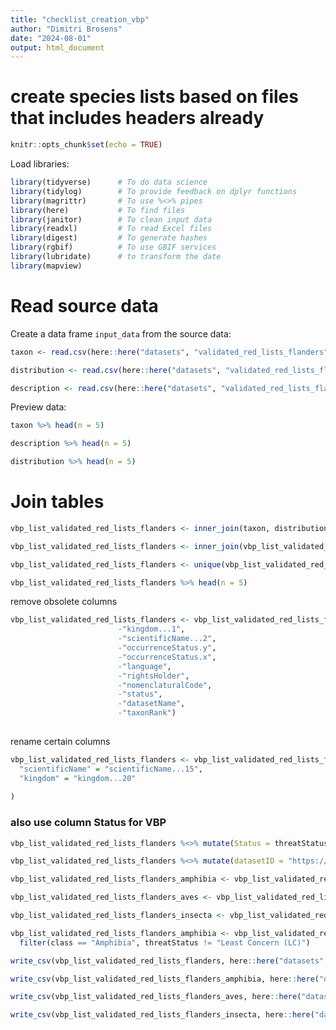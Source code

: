 ```yaml
---
title: "checklist_creation_vbp"
author: "Dimitri Brosens"
date: "2024-08-01"
output: html_document
---
```


# create species lists based on files that includes headers already

```r
knitr::opts_chunk$set(echo = TRUE)
```

Load libraries:

```r
library(tidyverse)      # To do data science
library(tidylog)        # To provide feedback on dplyr functions
library(magrittr)       # To use %<>% pipes
library(here)           # To find files
library(janitor)        # To clean input data
library(readxl)         # To read Excel files
library(digest)         # To generate hashes
library(rgbif)          # To use GBIF services
library(lubridate)      # to transform the date
library(mapview)
```

# Read source data

Create a data frame `input_data` from the source data:

```r
taxon <- read.csv(here::here("datasets", "validated_red_lists_flanders", "data", "raw", "taxon.csv"))
```

```r
distribution <- read.csv(here::here("datasets", "validated_red_lists_flanders", "data", "raw", "distribution.csv"))
```

```r
description <- read.csv(here::here("datasets", "validated_red_lists_flanders", "data", "raw", "description.csv"))
```



Preview data:

```r
taxon %>% head(n = 5)
```
```r
description %>% head(n = 5)
```

```r
distribution %>% head(n = 5)
```

# Join tables


```r
vbp_list_validated_red_lists_flanders <- inner_join(taxon, distribution, by = 'taxonID')
```

```r
vbp_list_validated_red_lists_flanders <- inner_join(vbp_list_validated_red_lists_flanders_a, description, by = 'taxonID')
```

```r
vbp_list_validated_red_lists_flanders <- unique(vbp_list_validated_red_lists_flanders)
```


```r
vbp_list_validated_red_lists_flanders %>% head(n = 5)
```
remove obsolete columns

```r
vbp_list_validated_red_lists_flanders <- vbp_list_validated_red_lists_flanders %>% select(
                        -"kingdom...1",
                        -"scientificName...2",
                        -"occurrenceStatus.y",
                        -"occurrenceStatus.x",
                        -"language",
                        -"rightsHolder",
                        -"nomenclaturalCode",
                        -"status",
                        -"datasetName",
                        -"taxonRank")
 
```
rename certain columns

```r
vbp_list_validated_red_lists_flanders <- vbp_list_validated_red_lists_flanders %>% rename(
  "scientificName" = "scientificName...15",
  "kingdom" = "kingdom...20"
  
)
```
### also use column Status for VBP

```r
vbp_list_validated_red_lists_flanders %<>% mutate(Status = threatStatus)
```


```r
vbp_list_validated_red_lists_flanders %<>% mutate(datasetID = "https://doi.org/10.15468/8tk3tk")
```
```r
vbp_list_validated_red_lists_flanders_amphibia <- vbp_list_validated_red_lists_flanders %>% filter(class == 'Amphibia')

```
```r
vbp_list_validated_red_lists_flanders_aves <- vbp_list_validated_red_lists_flanders %>% filter(class == 'Aves')
``` 
```r
vbp_list_validated_red_lists_flanders_insecta <- vbp_list_validated_red_lists_flanders %>% filter(class == 'Insecta')
``` 

```r
vbp_list_validated_red_lists_flanders_amphibia <- vbp_list_validated_red_lists_flanders %>%
  filter(class == "Amphibia", threatStatus != "Least Concern (LC)")
```


```r
write_csv(vbp_list_validated_red_lists_flanders, here::here("datasets", "validated_red_lists_flanders", "data", "processed", "vbp_validated_red_lists_flanders.csv"), na = "")
```

```r
write_csv(vbp_list_validated_red_lists_flanders_amphibia, here::here("datasets", "validated_red_lists_flanders", "data", "processed", "vbp_validated_red_lists_flanders_amphibia.csv"), na = "")
```

```r
write_csv(vbp_list_validated_red_lists_flanders_aves, here::here("datasets", "validated_red_lists_flanders", "data", "processed", "vbp_validated_red_lists_flanders_aves.csv"), na = "")
```

```r
write_csv(vbp_list_validated_red_lists_flanders_insecta, here::here("datasets", "validated_red_lists_flanders", "data", "processed", "vbp_validated_red_lists_flanders_insecta.csv"), na = "")
```